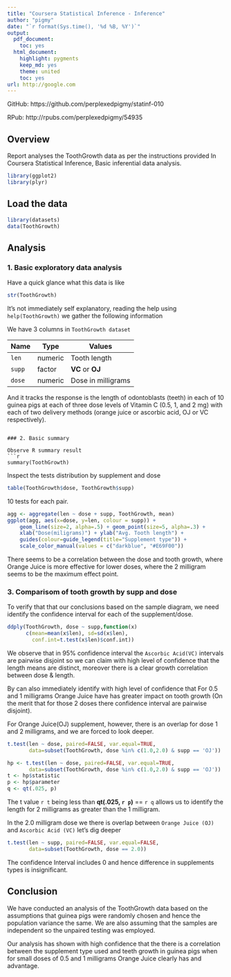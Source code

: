 ```yaml
---
title: "Coursera Statistical Inference - Inference"
author: "pigmy"
date: "`r format(Sys.time(), '%d %B, %Y')`"
output:
  pdf_document:
    toc: yes
  html_document:
    highlight: pygments
    keep_md: yes
    theme: united
    toc: yes
url: http://google.com
---
```

GitHub: https://github.com/perplexedpigmy/statinf-010

RPub: http://rpubs.com/perplexedpigmy/54935

## Overview
Report analyses the ToothGrowth data as per the instructions provided 
In Coursera Statistical Inference, Basic inferential data analysis.

```r
library(ggplot2)
library(plyr)
```

## Load the data
```r
library(datasets)
data(ToothGrowth)
```
## Analysis
### 1. Basic exploratory data analysis
Have a quick glance what this data is like
```r
str(ToothGrowth)
```
It's not immediately self explanatory, reading the help using `help(ToothGrowth)` we gather the following information

We have 3 columns in `ToothGrowth dataset` 

|   Name   |   Type    |    Values           | 
|----------|-----------|---------------------|
|   `len`  |   numeric |  Tooth length       |
|   `supp` |   factor  |  **VC** or **OJ**   |
|   `dose` |   numeric | Dose in milligrams |

And it tracks the response is the length of odontoblasts (teeth) in each of 10 guinea pigs at each of three dose levels of Vitamin C (0.5, 1, and 2 mg) with each of two delivery methods (orange juice or ascorbic acid, OJ or VC respectively).
```  
  
### 2. Basic summary 
  
Observe R summary result
```r
summary(ToothGrowth)
````

Inspect the tests distribution by supplement and dose
```r
table(ToothGrowth$dose, ToothGrowth$supp)
```
10 tests for each pair.

```r
agg <- aggregate(len ~ dose + supp, ToothGrowth, mean)
ggplot(agg, aes(x=dose, y=len, colour = supp)) +
    geom_line(size=2, alpha=.5) + geom_point(size=5, alpha=.3) +
    xlab("Dose(miligrams)") + ylab("Avg. Tooth length") +
    guides(colour=guide_legend(title="Supplement type")) +
    scale_color_manual(values = c("darkblue", "#E69F00"))
```  
  
There seems to be a correlation between the dose and tooth growth, where 
Orange Juice is more effective for lower doses, where the 2 milligram 
seems to be the maximum effect point.

### 3. Comparisom of tooth growth by supp and dose  
To verify that that our conclusions based on the sample diagram, we need 
identify the confidence interval for each of the supplement/dose.
```r
ddply(ToothGrowth, dose ~ supp,function(x) 
      c(mean=mean(x$len), sd=sd(x$len),
        conf.int=t.test(x$len)$conf.int))
```  
We observe that in 95% confidence interval the `Ascorbic Acid(VC)` intervals are pairwise disjoint so we can claim with high level of confidence that  the length means are distinct, moreover there is a clear growth correlation between dose & length.

By can also immediately identify with  high level of confidence that 
For 0.5 and 1 milligrams Orange Juice have has greater impact on 
tooth growth (On the merit that for those 2 doses there confidence
interval are pairwise disjoint).

For Orange Juice(OJ) supplement, however, there is an overlap for dose 1 and 2 milligrams, 
and we are forced to look deeper.
```r
t.test(len ~ dose, paired=FALSE, var.equal=TRUE,
       data=subset(ToothGrowth, dose %in% c(1.0,2.0) & supp == 'OJ'))
```

```r
hp <- t.test(len ~ dose, paired=FALSE, var.equal=TRUE,
       data=subset(ToothGrowth, dose %in% c(1.0,2.0) & supp == 'OJ'))
t <- hp$statistic
p <- hp$parameter
q <- qt(.025, p)
```
The t value ```r t``` being less than **qt(.025, ```r p```)** == ```r q```
allows us to identify the length for 2 milligrams as greater than the 1 milligram.


In the 2.0 milligram dose we there is overlap between `Orange Juice (OJ)` and `Ascorbic Acid (VC)` let's dig deeper 
```r
t.test(len ~ supp, paired=FALSE, var.equal=FALSE,
       data=subset(ToothGrowth, dose == 2.0))
```
The confidence Interval includes 0 and hence difference in supplements types is insignificant.

## Conclusion
We have conducted an analysis of the ToothGrowth data based on the 
assumptions that guinea pigs were randomly chosen and hence the 
population variance the same. We are also assuming that the samples
are independent so the unpaired testing was employed.

Our analysis has shown with high confidence that the there is a 
correlation between the supplement type used and teeth growth in guinea pigs
when for small doses of 0.5 and 1 milligrams Orange Juice clearly has
and advantage.
